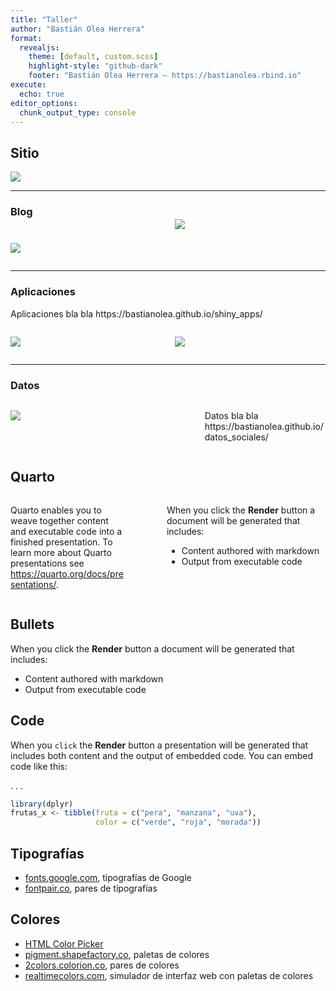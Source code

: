 ```yaml
---
title: "Taller"
author: "Bastián Olea Herrera"
format: 
  revealjs:
    theme: [default, custom.scss]
    highlight-style: "github-dark"
    footer: "Bastián Olea Herrera — https://bastianolea.rbind.io"
execute: 
  echo: true
editor_options: 
  chunk_output_type: console
---
```


## Sitio

![](img/sitio.png){.borde .linea}

----

### Blog

:::: {.columns}

::: {.column width="45%" style="margin-top:10px;"}
![](img/blog1.png){.borde .linea}
::: 
::: {.column width="55%" style="margin-top:-28px;"}
![](img/blog2.png){.borde .linea}
::: 
::::

----

### Aplicaciones

Aplicaciones bla bla
https://bastianolea.github.io/shiny_apps/

:::: {.columns}

::: {.column width="50%"}
![](img/apps1.png){.borde}
:::

::: {.column width="50%"}
![](img/apps2.png){.borde}
:::

::::

----

### Datos

:::: {.columns}

::: {.column width="60%"}
![](img/datos.png){.borde}
:::

::: {.column width="40%"}
Datos bla bla
https://bastianolea.github.io/datos_sociales/
:::
::::

## Quarto

:::: {.columns}

::: {.column width="40%"}
Quarto enables you to weave together content and executable code into a finished presentation. To learn more about Quarto presentations see <https://quarto.org/docs/presentations/>.
:::

::: {.column width="5%"}
:::

::: {.column width="55%"}
When you click the **Render** button a document will be generated that includes:

-   Content authored with markdown
-   Output from executable code
:::

::::


## Bullets

When you click the **Render** button a document will be generated that includes:

-   Content authored with markdown
-   Output from executable code

## Code

When you `click` the **Render** button a presentation will be generated that includes both content and the output of embedded code. You can embed code like this:

. . .

```r
library(dplyr)
frutas_x <- tibble(fruta = c("pera", "manzana", "uva"),
                   color = c("verde", "roja", "morada"))
```


## Tipografías
- [fonts.google.com](https://fonts.google.com/), tipografías de Google
- [fontpair.co](https://www.fontpair.co/all), pares de tipografías

## Colores

- [HTML Color Picker](https://www.w3schools.com/colors/colors_picker.asp)
- [pigment.shapefactory.co](https://pigment.shapefactory.co), paletas de colores
- [2colors.colorion.co](https://2colors.colorion.co), pares de colores
- [realtimecolors.com](https://www.realtimecolors.com), simulador de interfaz web con paletas de colores